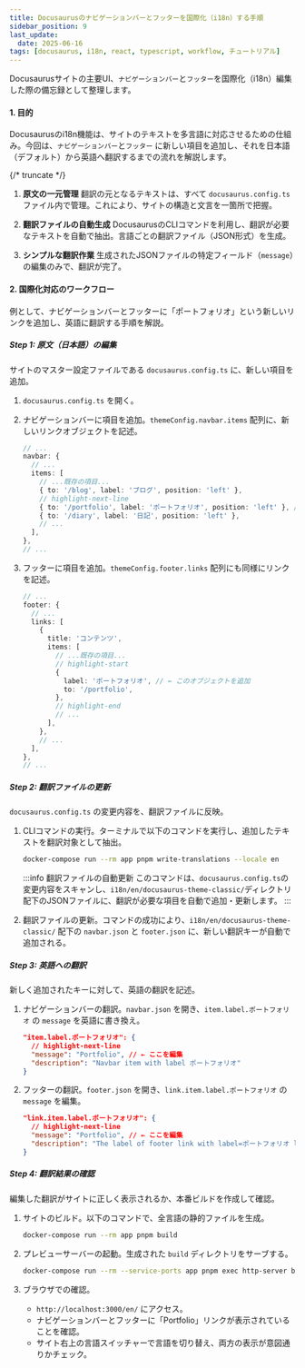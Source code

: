 ```yaml
---
title: Docusaurusのナビゲーションバーとフッターを国際化（i18n）する手順
sidebar_position: 9
last_update:
  date: 2025-06-16
tags: [docusaurus, i18n, react, typescript, workflow, チュートリアル]
---
```


Docusaurusサイトの主要UI、`ナビゲーションバー`と`フッター`を国際化（i18n）編集した際の備忘録として整理します。

#### 1. 目的

Docusaurusのi18n機能は、サイトのテキストを多言語に対応させるための仕組み。今回は、`ナビゲーションバー`と`フッター` に新しい項目を追加し、それを日本語（デフォルト）から英語へ翻訳するまでの流れを解説します。

{/* truncate */}

1.  **原文の一元管理**
    翻訳の元となるテキストは、すべて `docusaurus.config.ts` ファイル内で管理。これにより、サイトの構造と文言を一箇所で把握。

2.  **翻訳ファイルの自動生成**
    DocusaurusのCLIコマンドを利用し、翻訳が必要なテキストを自動で抽出。言語ごとの翻訳ファイル（JSON形式）を生成。

3.  **シンプルな翻訳作業**
    生成されたJSONファイルの特定フィールド（`message`）の編集のみで、翻訳が完了。

#### 2. 国際化対応のワークフロー

例として、ナビゲーションバーとフッターに「ポートフォリオ」という新しいリンクを追加し、英語に翻訳する手順を解説。

##### Step 1: 原文（日本語）の編集

サイトのマスター設定ファイルである `docusaurus.config.ts` に、新しい項目を追加。

1.  `docusaurus.config.ts` を開く。
2.  ナビゲーションバーに項目を追加。`themeConfig.navbar.items` 配列に、新しいリンクオブジェクトを記述。

    ```typescript title="docusaurus.config.ts"
    // ...
    navbar: {
      // ...
      items: [
        // ...既存の項目...
        { to: '/blog', label: 'ブログ', position: 'left' },
        // highlight-next-line
        { to: '/portfolio', label: 'ポートフォリオ', position: 'left' }, // ← この行を追加
        { to: '/diary', label: '日記', position: 'left' },
        // ...
      ],
    },
    // ...
    ```

3.  フッターに項目を追加。`themeConfig.footer.links` 配列にも同様にリンクを記述。

    ```typescript title="docusaurus.config.ts"
    // ...
    footer: {
      // ...
      links: [
        {
          title: 'コンテンツ',
          items: [
            // ...既存の項目...
            // highlight-start
            {
              label: 'ポートフォリオ', // ← このオブジェクトを追加
              to: '/portfolio',
            },
            // highlight-end
            // ...
          ],
        },
        // ...
      ],
    },
    // ...
    ```

##### Step 2: 翻訳ファイルの更新

`docusaurus.config.ts` の変更内容を、翻訳ファイルに反映。

1.  CLIコマンドの実行。ターミナルで以下のコマンドを実行し、追加したテキストを翻訳対象として抽出。

    ```bash
    docker-compose run --rm app pnpm write-translations --locale en
    ```

    :::info 翻訳ファイルの自動更新
    このコマンドは、`docusaurus.config.ts`の変更内容をスキャンし、`i18n/en/docusaurus-theme-classic/`ディレクトリ配下のJSONファイルに、翻訳が必要な項目を自動で追加・更新します。
    :::

2.  翻訳ファイルの更新。コマンドの成功により、`i18n/en/docusaurus-theme-classic/` 配下の `navbar.json` と `footer.json` に、新しい翻訳キーが自動で追加される。

##### Step 3: 英語への翻訳

新しく追加されたキーに対して、英語の翻訳を記述。

1.  ナビゲーションバーの翻訳。`navbar.json` を開き、`item.label.ポートフォリオ` の `message` を英語に書き換え。

    ```json title="i18n/en/docusaurus-theme-classic/navbar.json"
    "item.label.ポートフォリオ": {
      // highlight-next-line
      "message": "Portfolio", // ← ここを編集
      "description": "Navbar item with label ポートフォリオ"
    }
    ```

2.  フッターの翻訳。`footer.json` を開き、`link.item.label.ポートフォリオ` の `message` を編集。

    ```json title="i18n/en/docusaurus-theme-classic/footer.json"
    "link.item.label.ポートフォリオ": {
      // highlight-next-line
      "message": "Portfolio", // ← ここを編集
      "description": "The label of footer link with label=ポートフォリオ linking to /portfolio"
    }
    ```

##### Step 4: 翻訳結果の確認

編集した翻訳がサイトに正しく表示されるか、本番ビルドを作成して確認。

1.  サイトのビルド。以下のコマンドで、全言語の静的ファイルを生成。

    ```bash
    docker-compose run --rm app pnpm build
    ```

2.  プレビューサーバーの起動。生成された `build` ディレクトリをサーブする。

    ```bash
    docker-compose run --rm --service-ports app pnpm exec http-server build --single --port 3000 --host 0.0.0.0
    ```

3.  ブラウザでの確認。
    *   `http://localhost:3000/en/` にアクセス。
    *   ナビゲーションバーとフッターに「Portfolio」リンクが表示されていることを確認。
    *   サイト右上の言語スイッチャーで言語を切り替え、両方の表示が意図通りかチェック。
